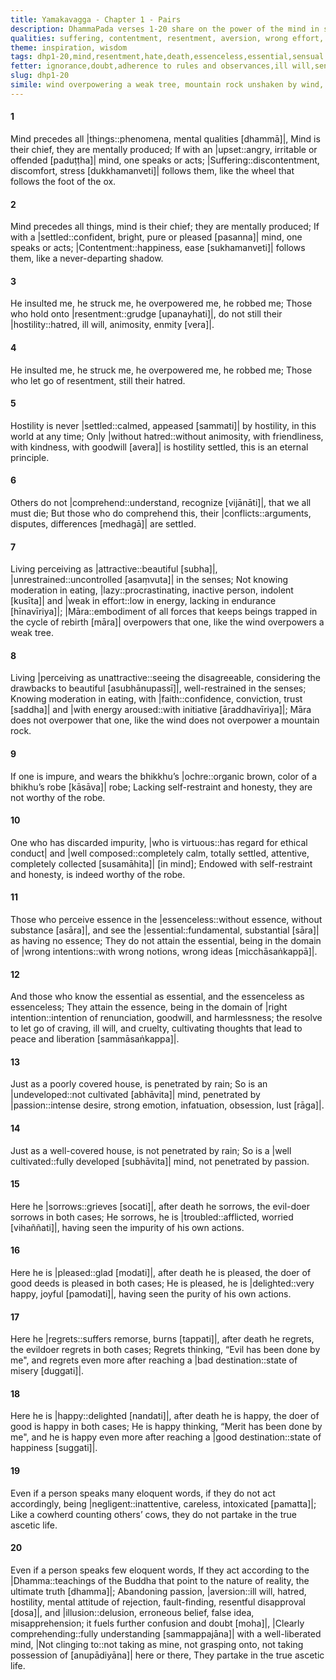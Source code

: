```yaml
---
title: Yamakavagga - Chapter 1 - Pairs
description: DhammaPada verses 1-20 share on the power of the mind in shaping one’s experiences, the importance of letting go of resentment and hostility, the consequences of living without restraint and moderation, the distinction between essence and non-essence, the sorrow and joy tied to one’s actions, the importance of acting according to the Dhamma, and who partakes in the true ascetic life.
qualities: suffering, contentment, resentment, aversion, wrong effort, laziness, recognition of unattractiveness, faith, rousing of energy, ethical conduct, collectedness, wrong intention, right intention, undeveloped, cultivation, passion, sorrow, regret, full awareness, negligence
theme: inspiration, wisdom
tags: dhp1-20,mind,resentment,hate,death,essenceless,essential,sensual desire,ill will,passion,aversion,delusion
fetter: ignorance,doubt,adherence to rules and observances,ill will,sensual desire,conceit
slug: dhp1-20
simile: wind overpowering a weak tree, mountain rock unshaken by wind, cowherd counting others’ cows
---
```


#### 1

Mind precedes all |things::phenomena, mental qualities [dhammā]|,
Mind is their chief, they are mentally produced;
If with an |upset::angry, irritable or offended [paduṭṭha]| mind,
one speaks or acts;
|Suffering::discontentment, discomfort, stress [dukkhamanveti]| follows them,
like the wheel that follows the foot of the ox.

#### 2

Mind precedes all things,
mind is their chief; they are mentally produced;
If with a |settled::confident, bright, pure or pleased [pasanna]| mind,
one speaks or acts;
|Contentment::happiness, ease [sukhamanveti]| follows them,
like a never-departing shadow.

#### 3

He insulted me, he struck me,
he overpowered me, he robbed me;
Those who hold onto |resentment::grudge [upanayhati]|,
do not still their |hostility::hatred, ill will, animosity, enmity [vera]|.

#### 4

He insulted me, he struck me,
he overpowered me, he robbed me;
Those who let go of resentment,
still their hatred.

#### 5

Hostility is never |settled::calmed, appeased [sammati]| by hostility,
in this world at any time;
Only |without hatred::without animosity, with friendliness, with kindness, with goodwill [avera]| is hostility settled,
this is an eternal principle.

#### 6

Others do not |comprehend::understand, recognize [vijānāti]|,
that we all must die;
But those who do comprehend this,
their |conflicts::arguments, disputes, differences [medhagā]| are settled.

#### 7

Living perceiving as |attractive::beautiful [subha]|,
|unrestrained::uncontrolled [asaṃvuta]| in the senses;
Not knowing moderation in eating,
|lazy::procrastinating, inactive person, indolent [kusīta]| and |weak in effort::low in energy, lacking in endurance [hīnavīriya]|;
|Māra::embodiment of all forces that keeps beings trapped in the cycle of rebirth [māra]| overpowers that one,
like the wind overpowers a weak tree.

#### 8

Living |perceiving as unattractive::seeing the disagreeable, considering the drawbacks to beautiful [asubhānupassī]|,
well-restrained in the senses;
Knowing moderation in eating,
with |faith::confidence, conviction, trust [saddha]| and |with energy aroused::with initiative [āraddhavīriya]|;
Māra does not overpower that one,
like the wind does not overpower a mountain rock.

#### 9

If one is impure,
and wears the bhikkhu’s |ochre::organic brown, color of a bhikhu’s robe [kāsāva]| robe;
Lacking self-restraint and honesty,
they are not worthy of the robe.

#### 10

One who has discarded impurity,
|who is virtuous::has regard for ethical conduct| and |well composed::completely calm, totally settled, attentive, completely collected [susamāhita]| [in mind];
Endowed with self-restraint and honesty,
is indeed worthy of the robe.

#### 11

Those who perceive essence in the |essenceless::without essence, without substance [asāra]|,
and see the |essential::fundamental, substantial [sāra]| as having no essence;
They do not attain the essential,
being in the domain of |wrong intentions::with wrong notions, wrong ideas [micchāsaṅkappā]|.

#### 12

And those who know the essential as essential,
and the essenceless as essenceless;
They attain the essence,
being in the domain of |right intention::intention of renunciation, goodwill, and harmlessness; the resolve to let go of craving, ill will, and cruelty, cultivating thoughts that lead to peace and liberation [sammāsaṅkappa]|.

#### 13

Just as a poorly covered house,
is penetrated by rain;
So is an |undeveloped::not cultivated [abhāvita]| mind,
penetrated by |passion::intense desire, strong emotion, infatuation, obsession, lust [rāga]|.

#### 14

Just as a well-covered house,
is not penetrated by rain;
So is a |well cultivated::fully developed [subhāvita]| mind,
not penetrated by passion.

#### 15

Here he |sorrows::grieves [socati]|, after death he sorrows,
the evil-doer sorrows in both cases;
He sorrows, he is |troubled::afflicted, worried [vihaññati]|,
having seen the impurity of his own actions.

#### 16

Here he is |pleased::glad [modati]|, after death he is pleased,
the doer of good deeds is pleased in both cases;
He is pleased, he is |delighted::very happy, joyful [pamodati]|,
having seen the purity of his own actions.

#### 17

Here he |regrets::suffers remorse, burns [tappati]|, after death he regrets,
the evildoer regrets in both cases;
Regrets thinking, “Evil has been done by me",
and regrets even more after reaching a |bad destination::state of misery [duggati]|.

#### 18

Here he is |happy::delighted [nandati]|, after death he is happy,
the doer of good is happy in both cases;
He is happy thinking, “Merit has been done by me",
and he is happy even more after reaching a |good destination::state of happiness [suggati]|.

#### 19

Even if a person speaks many eloquent words,
if they do not act accordingly, being |negligent::inattentive, careless, intoxicated [pamatta]|;
Like a cowherd counting others’ cows,
they do not partake in the true ascetic life.

#### 20

Even if a person speaks few eloquent words,
If they act according to the |Dhamma::teachings of the Buddha that point to the nature of reality, the ultimate truth [dhamma]|;
Abandoning passion, |aversion::ill will, hatred, hostility, mental attitude of rejection, fault-finding, resentful disapproval [dosa]|, and |illusion::delusion, erroneous belief, false idea, misapprehension; it fuels further confusion and doubt [moha]|,
|Clearly comprehending::fully understanding [sammappajāna]| with a well-liberated mind,
|Not clinging to::not taking as mine, not grasping onto, not taking possession of [anupādiyāna]| here or there,
They partake in the true ascetic life.
